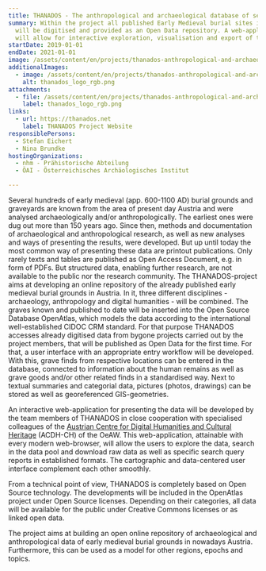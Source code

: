 ```yaml
---
title: THANADOS - The anthropological and archaeological database of sepultures
summary: Within the project all published Early Medieval burial sites in Austria
  will be digitised and provided as an Open Data repository. A web-application
  will allow for interactive exploration, visualisation and export of the data.
startDate: 2019-01-01
endDate: 2021-01-01
image: /assets/content/en/projects/thanados-anthropological-and-archaeological-database-sepultures/screenshot.jpg
additionalImages:
  - image: /assets/content/en/projects/thanados-anthropological-and-archaeological-database-sepultures/additionalImages/thanados_logo_rgb.png
    alt: thanados_logo_rgb.png
attachments:
  - file: /assets/content/en/projects/thanados-anthropological-and-archaeological-database-sepultures/attachments/thanados_logo_rgb.png
    label: thanados_logo_rgb.png
links:
  - url: https://thanados.net
    label: THANADOS Project Website
responsiblePersons:
  - Stefan Eichert
  - Nina Brundke
hostingOrganizations:
  - nhm - Prähistorische Abteilung
  - ÖAI - Österreichisches Archäologisches Institut

---
```

Several hundreds of early medieval (app. 600-1100 AD) burial grounds and graveyards are known from the area of present day Austria and were analysed archaeologically and/or anthropologically. The earliest ones were dug out more than 150 years ago. Since then, methods and documentation of archaeological and anthropological research, as well as new analyses and ways of presenting the results, were developed. But up until today the most common way of presenting these data are printout publications. Only rarely texts and tables are published as Open Access Document, e.g. in form of PDFs. But structured data, enabling further research, are not available to the public nor the research community. The THANADOS-project aims at developing an online repository of the already published early medieval burial grounds in Austria. In it, three different disciplines - archaeology, anthropology and digital humanities - will be combined. The graves known and published to date will be inserted into the Open Source Database OpenAtlas, which models the data according to the international well-established CIDOC CRM standard. For that purpose THANADOS accesses already digitised data from bygone projects carried out by the project members, that will be published as Open Data for the first time. For that, a user interface with an appropriate entry workflow will be developed. With this, grave finds from respective locations can be entered in the database, connected to information about the human remains as well as grave goods and/or other related finds in a standardised way. Next to textual summaries and categorial data, pictures (photos, drawings) can be stored as well as georeferenced GIS-geometries.

An interactive web-application for presenting the data will be developed by the team members of THANADOS in close cooperation with specialised colleagues of the [Austrian Centre for Digital Humanities and Cultural Heritage](https://www.oeaw.ac.at/acdh/) (ACDH-CH) of the OeAW. This web-application, attainable with every modern web-browser, will allow the users to explore the data, search in the data pool and download raw data as well as specific search query reports in established formats. The cartographic and data-centered user interface complement each other smoothly.

From a technical point of view, THANADOS is completely based on Open Source technology. The developments will be included in the OpenAtlas project under Open Source licenses. Depending on their categories, all data will be available for the public under Creative Commons licenses or as linked open data.

The project aims at building an open online repository of archaeological and anthropological data of early medieval burial grounds in nowadays Austria. Furthermore, this can be used as a model for other regions, epochs and topics.